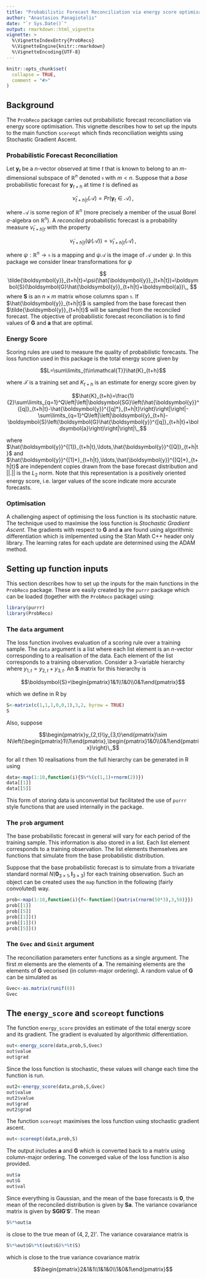 ```yaml
---
title: "Probabilistic Forecast Reconciliation via energy score optimisation."
author: "Anastasios Panagiotelis"
date: "`r Sys.Date()`"
output: rmarkdown::html_vignette
vignette: >
  %\VignetteIndexEntry{ProbReco}
  %\VignetteEngine{knitr::rmarkdown}
  %\VignetteEncoding{UTF-8}
---
```


```r
knitr::opts_chunk$set(
  collapse = TRUE,
  comment = "#>"
)
```

## Background

The `ProbReco` package carries out probabilistic forecast reconciliation via energy score optimisation.  This vignette describes how to set up the inputs to the main function `scoreopt` which finds reconciliation weights using Stochastic Gradient Ascent.

### Probabilistic Forecast Reconciliation

Let $\boldsymbol{y}_t$ be a $n$-vector observed at time $t$ that is known to belong to an $m$-dimensional subspace of $\mathbb{R}^n$ denoted $\mathfrak{s}$ with $m<n$.  Suppose that a *base* probabilistic forecast for $\boldsymbol{y}_{t+h}$ at time $t$ is defined as 

$$\hat{\nu}_{t+h|t}(\mathcal{A})=\textit{Pr}(\boldsymbol{y}_t\in\mathcal{A})\,,$$

where $\mathcal{A}$ is some region of $\mathbb{R}^n$ (more precisely a member of the usual Borel $\sigma$-algebra on $\mathbb{R}^n$).  A *reconciled* probabilistic forecast is a probability measure $\tilde{\nu}_{t+h|t}$ with the property

$$\tilde{\nu}_{t+h|t}(\psi(\mathcal{A}))=\hat{\nu}_{t+h|t}(\mathcal{A})\,,$$

where $\psi:\mathbb{R}^n\rightarrow\mathfrak{s}$ is a mapping and $\psi{\mathcal{A}}$ is the image of $\mathcal{A}$ under $\psi$.  In this package we consider linear transformations for $\psi$

$$
\tilde{\boldsymbol{y}}_{t+h|t}=\psi(\hat{\boldsymbol{y}}_{t+h|t})=\boldsymbol{S}(\boldsymbol{G}\hat{\boldsymbol{y}}_{t+h|t}+\boldsymbol{a})\,,
$$
where $\boldsymbol{S}$ is an $n\times m$ matrix whose columns span $\mathfrak{s}$.  If $\hat{\boldsymbol{y}}_{t+h|t}$ is sampled from the base forecast then $\tilde{\boldsymbol{y}}_{t+h|t}$ will be sampled from the reconciled forecast.  The objective of probabilistic forecast reconciliation is to find values of $\boldsymbol{G}$ and $\boldsymbol{a}$ that are optimal.

### Energy Score

Scoring rules are used to measure the quality of probabilistic forecasts.  The loss function used in this package is the total energy score given by

$$L=\sum\limits_{t\in\mathcal{T}}\hat{K}_{t+h}$$

where $\mathcal{T}$ is a training set and $K_{t+h}$ is an estimate for energy score given by

$$\hat{K}_{t+h}=\frac{1}{2}\sum\limits_{q=1}^Q\left|\left|\boldsymbol{SG}\left(\hat{\boldsymbol{y}}^{[q]}_{t+h|t}-\hat{\boldsymbol{y}}^{[q]*}_{t+h|t}\right)\right|\right|-\sum\limits_{q=1}^Q\left|\left|\boldsymbol{y}_{t+h}-\boldsymbol{S}\left(\boldsymbol{G}\hat{\boldsymbol{y}}^{[q]}_{t+h|t}+\boldsymbol{a}\right)\right|\right|\,,$$

where $\hat{\boldsymbol{y}}^{[1]}_{t+h|t},\ldots,\hat{\boldsymbol{y}}^{[Q]}_{t+h|t}$ and $\hat{\boldsymbol{y}}^{[1]*}_{t+h|t},\ldots,\hat{\boldsymbol{y}}^{[Q]*}_{t+h|t}$ are independent copies drawn from the base forecast distribution and $||.||$ is the $L_2$ norm.  Note that this representation is a positively oriented energy score, i.e. larger values of the score indicate more accurate forecasts.

### Optimisation

A challenging aspect of optimising the loss function is its stochastic nature.  The technique used to maximise the loss function is *Stochastic Gradient Ascent*.  The gradients with respect to $\boldsymbol{G}$ and $\boldsymbol{a}$ are found using algorithmic differentiation which is imlpemented using the Stan Math C++ header only library.  The learning rates for each update are determined using the ADAM method.

## Setting up function inputs

This section describes how to set up the inputs for the main functions in the `ProbReco` package.  These are easily created by the `purrr` package which can be loaded (together with the `ProbReco` package) using:

```r
library(purrr)
library(ProbReco)
```

### The `data` argument

The loss function involves evaluation of a scoring rule over a training sample.  The `data` argument is a list where each list element is an $n$-vector corresponding to a realisation of the data.  Each element of the list corresponds to a training observation. Consider a 3-variable hierarchy where $y_{1,t}=y_{2,t}+y_{3,t}$.  An $\boldsymbol{S}$ matrix for this hierarchy is

$$\boldsymbol{S}=\begin{pmatrix}1&1\\1&0\\0&1\end{pmatrix}$$

which we define in R by

```r
S<-matrix(c(1,1,1,0,0,1),3,2, byrow = TRUE)
S
```

Also, suppose

$$\begin{pmatrix}y_{2,t}\\y_{3,t}\end{pmatrix}\sim N\left(\begin{pmatrix}1\\1\end{pmatrix},\begin{pmatrix}1&0\\0&1\end{pmatrix}\right)\,,$$

for all $t$ then 10 realisations from the full hierarchy can be generated in R using

```r
data<-map(1:10,function(i){S%*%(c(1,1)+rnorm(2))})
data[[1]]
data[[5]]
```

This form of storing data is unconvential but facilitated the use of `purrr` style functions that are used internally in the package.  

### The `prob` argument

The base probabilistic forecast in general will vary for each period of the training sample.  This information is also stored in a list.  Each list element corresponds to a training observation.  The list elements themselves are functions that simulate from the base probabilistic distribution.

Suppose that the base probabilistic forecast is to simulate from a trivariate standard normal $N(\boldsymbol{0}_{3\times 1},\boldsymbol{I}_{3\times 3})$ for each training observation.  Such an object can be created uses the `map` function in the following (fairly convoluted) way.

```r
prob<-map(1:10,function(i){f<-function(){matrix(rnorm(50*3),3,50)}})
prob[[1]]
prob[[5]]
prob[[1]]()
prob[[1]]()
prob[[5]]()
```

### The `Gvec` and `Ginit` argument

The reconciliation parameters enter functions as a single argument.  The first $m$ elements are the elements of $\boldsymbol{a}$.  The remaining elements are the elements of $\boldsymbol{G}$ vecorised (in column-major ordering).  A random value of $\boldsymbol{G}$ can be simulated as 

```r
Gvec<-as.matrix(runif(8))
Gvec
```

## The `energy_score` and `scoreopt` functions

The function `energy_score` provides an estimate of the total energy score and its gradient.  The gradient is evaluated by algorithmic differentiation.

```r
out<-energy_score(data,prob,S,Gvec)
out$value
out$grad
```

Since the loss function is stochastic, these values will change each time the function is run.

```r
out2<-energy_score(data,prob,S,Gvec)
out$value
out2$value
out$grad
out2$grad
```

The function `scoreopt` maximises the loss function using stochastic gradient ascent.

```r
out<-scoreopt(data,prob,S)
```

The output includes $\boldsymbol{a}$ and $\boldsymbol{G}$ which is converted back to a matrix using column-major ordering.  The converged value of the loss function is also provided.

```r
out$a
out$G
out$val
```

Since everything is Gaussian, and the mean of the base forecasts is $\boldsymbol{0}$, the mean of the reconciled distribution is given by $\boldsymbol{S}\boldsymbol{a}$.  The variance covariance matrix is given by $\boldsymbol{S}\boldsymbol{G}\boldsymbol{I}\boldsymbol{G}'\boldsymbol{S}'$.  The mean 
```r
S%*%out$a
```
is close to the true mean of $(4,2,2)'$.  The variance covaraiance matrix is

```r
S%*%out$G%*%t(out$G)%*%t(S)
```
 which is close to the true variance covariance matrix
 
$$\begin{pmatrix}2&1&1\\1&1&0\\1&0&1\end{pmatrix}$$

